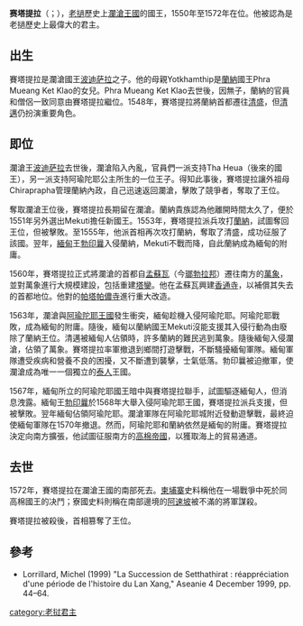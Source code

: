 {{Infobox royalty
| name               =帕昭赛亚赛塔提拉<br>{{lang|lo|ພະເຈົ້າໄຊຍະເສດຖາທິຣາດ}}
| title              = 
| image              =Setthathirat.JPG
| caption            =[[永珍|永珍]][[塔鑾|塔鑾]]的雕像
| succession        = [[蘭納|蘭納]]國王
| reign              =1546年—1551年
| coronation         = 1546年
| predecessor        =[[Chiraprapha|Chiraprapha]]
| successor          =[[Mekuti|Mekuti]]
| succession1      = [[瀾滄王國|瀾滄]]國王
| reign1              =1548年—1571年
| coronation1         = 1550年
| predecessor1        =[[波迪萨拉|波迪萨拉]]
| successor1          =[[森蘇林|森蘇林]]
| investiture        =
| full name          =
| regnal_name        = Samdach Brhat-Anya Chao Udaya Budhara Buvana Brhat Jaya Setha Maharajadiraja Buvanadi Adipati Sri Sadhana Kanayudha
| birth_name         = Setthavangso
| birth_date         =1375年
| birth_place        =瀾滄王國[[孟蘇瓦|孟蘇瓦]]
| death_date         =1428年
| death_place        =瀾滄王國[[阿速坡|阿速坡]]
| burial_date        =
| burial_place       =
| offspring          = 
| royal house        =
| dynasty            =
| father             =[[波迪萨拉|波迪萨拉]]
| mother             =Yotkhamthip
| children           =
| religion           =[[上座部佛教|上座部佛教]]
}}
'''赛塔提拉'''（{{lang-lo|ເສດຖາທິຣາດ}}；{{bd|1534年||1572年}}），[[老撾|老撾]]歷史上[[瀾滄王國|瀾滄王國]]的國王，1550年至1572年在位。他被認為是老撾歷史上最偉大的君主。
== 出生 ==

賽塔提拉是瀾滄國王[[波迪萨拉|波迪萨拉]]之子。他的母親Yotkhamthip是[[蘭納|蘭納]]國王Phra Mueang Ket Klao的女兒。Phra Mueang Ket Klao去世後，因無子，蘭納的官員和僧侶一致同意由賽塔提拉繼位。1548年，賽塔提拉將蘭納首都遷往[[清盛縣|清盛]]，但[[清邁|清邁]]仍扮演重要角色。
== 即位 ==
瀾滄王[[波迪萨拉|波迪萨拉]]去世後，瀾滄陷入內亂，官員們一派支持Tha Heua（後來的國王{{link-en|武拉旺薩|Voravongsa I}}），另一派支持阿瑜陀耶公主所生的一位王子。得知此事後，賽塔提拉讓外祖母Chiraprapha管理蘭納內政，自己迅速返回瀾滄，擊敗了競爭者，奪取了王位。

奪取瀾滄王位後，賽塔提拉長期留在瀾滄。蘭納貴族認為他離開時間太久了，便於1551年另外選出Mekuti擔任新國王。1553年，賽塔提拉派兵攻打[[蘭納|蘭納]]，試圖奪回王位，但被擊敗。至1555年，他派首相{{link-en|森蘇林塔|Sen Soulintha}}再次攻打蘭納，奪取了清盛，成功征服了該國。翌年，[[緬甸|緬甸]]王[[勃印曩|勃印曩]]入侵蘭納，Mekuti不戰而降，自此蘭納成為緬甸的附庸。

1560年，賽塔提拉正式將瀾滄的首都自[[孟蘇瓦|孟蘇瓦]]（今[[瑯勃拉邦|瑯勃拉邦]]）遷往南方的[[萬象|萬象]]，並對萬象進行大規模建設，包括重建[[塔鑾|塔鑾]]。他在孟蘇瓦興建[[香通寺|香通寺]]，以補償其失去的首都地位。他對{{link-en|那空拍儂|Nakhon Phanom}}的[[帕塔帕儂寺|帕塔帕儂寺]]進行重大改造。

1563年，瀾滄與[[阿瑜陀耶王國|阿瑜陀耶王國]]發生衝突，緬甸趁機入侵阿瑜陀耶。阿瑜陀耶戰敗，成為緬甸的附庸。隨後，緬甸以蘭納國王Mekuti沒能支援其入侵行動為由廢除了蘭納王位。清邁被緬甸人佔領時，許多蘭納的難民逃到萬象。隨後緬甸入侵瀾滄，佔領了萬象。賽塔提拉率軍撤退到鄉間打遊擊戰，不斷騷擾緬甸軍隊。緬甸軍隊遭受疾病和營養不良的困擾，又不斷遭到襲擊，士氣低落。勃印曩被迫撤軍，使瀾滄成為唯一一個獨立的[[泰人|泰人]]王國。

1567年，緬甸所立的阿瑜陀耶國王{{link-en|瑪欣他拉提拉|Mahinthrathirat}}暗中與賽塔提拉聯手，試圖驅逐緬甸人，但消息洩露。緬甸王[[勃印曩|勃印曩]]於1568年大舉入侵阿瑜陀耶王國，賽塔提拉派兵支援，但被擊敗。翌年緬甸佔領阿瑜陀耶。瀾滄軍隊在阿瑜陀耶城附近發動遊擊戰，最終迫使緬甸軍隊在1570年撤退。然而，阿瑜陀耶和蘭納依然是緬甸的附庸。賽塔提拉決定向南方擴張，他試圖征服南方的[[高棉帝國|高棉帝國]]，以獲取海上的貿易通道。

== 去世 ==
1572年，賽塔提拉在瀾滄王國的南部死去。[[柬埔寨|柬埔寨]]史料稱他在一場戰爭中死於同高棉國王的决鬥；寮國史料則稱在南部邊境的[[阿速坡|阿速坡]]被不滿的將軍謀殺。

賽塔提拉被殺後，首相{{link-en|森蘇林塔|Sen Soulintha}}篡奪了王位。

==參考==
*Lorrillard, Michel (1999) "La Succession de Setthathirat : réappréciation d'une période de l'histoire du Lan Xang," Aseanie 4 December 1999, pp. 44–64.

{{s-start}}
{{succession box | before = [[波迪萨拉|波迪萨拉]]| title = [[老撾君主列表|瀾滄王國國王]]|years=1550年－1572年| after = [[森蘇林|森蘇林]]}}
{{s-end}}
{{寮國君主}}

[[category:老挝君主|category:老挝君主]]